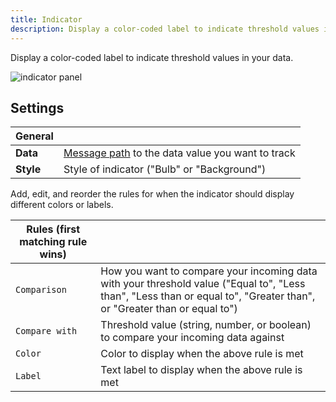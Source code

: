 ```yaml
---
title: Indicator
description: Display a color-coded label to indicate threshold values in your data.
---
```


Display a color-coded label to indicate threshold values in your data.

![indicator panel](/img/docs/visualizing/panels/indicator/panel.webp)

## Settings

| General   |                                                                                                   |
| --------- | ------------------------------------------------------------------------------------------------- |
| **Data**  | [Message path](/docs/studio/app-concepts/message-path-syntax) to the data value you want to track |
| **Style** | Style of indicator ("Bulb" or "Background")                                                       |

Add, edit, and reorder the rules for when the indicator should display different colors or labels.

| Rules (first matching rule wins) |                                                                                                                                                                        |
| -------------------------------- | ---------------------------------------------------------------------------------------------------------------------------------------------------------------------- |
| `Comparison`                     | How you want to compare your incoming data with your threshold value ("Equal to", "Less than", "Less than or equal to", "Greater than", or "Greater than or equal to") |
| `Compare with`                   | Threshold value (string, number, or boolean) to compare your incoming data against                                                                                     |
| `Color`                          | Color to display when the above rule is met                                                                                                                            |
| `Label`                          | Text label to display when the above rule is met                                                                                                                       |
